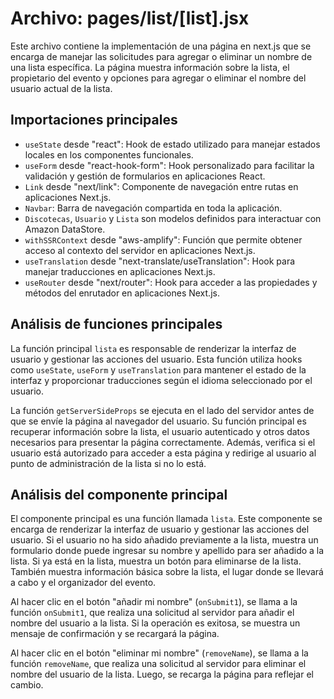 

# Archivo: pages/list/[list].jsx

Este archivo contiene la implementación de una página en next.js que se encarga de manejar las solicitudes para agregar o eliminar un nombre de una lista específica. La página muestra información sobre la lista, el propietario del evento y opciones para agregar o eliminar el nombre del usuario actual de la lista.

## Importaciones principales

- `useState` desde "react": Hook de estado utilizado para manejar estados locales en los componentes funcionales.
- `useForm` desde "react-hook-form": Hook personalizado para facilitar la validación y gestión de formularios en aplicaciones React.
- `Link` desde "next/link": Componente de navegación entre rutas en aplicaciones Next.js.
- `Navbar`: Barra de navegación compartida en toda la aplicación.
- `Discotecas`, `Usuario` y `Lista` son modelos definidos para interactuar con Amazon DataStore.
- `withSSRContext` desde "aws-amplify": Función que permite obtener acceso al contexto del servidor en aplicaciones Next.js.
- `useTranslation` desde "next-translate/useTranslation": Hook para manejar traducciones en aplicaciones Next.js.
- `useRouter` desde "next/router": Hook para acceder a las propiedades y métodos del enrutador en aplicaciones Next.js.

## Análisis de funciones principales

La función principal `lista` es responsable de renderizar la interfaz de usuario y gestionar las acciones del usuario. Esta función utiliza hooks como `useState`, `useForm` y `useTranslation` para mantener el estado de la interfaz y proporcionar traducciones según el idioma seleccionado por el usuario.

La función `getServerSideProps` se ejecuta en el lado del servidor antes de que se envíe la página al navegador del usuario. Su función principal es recuperar información sobre la lista, el usuario autenticado y otros datos necesarios para presentar la página correctamente. Además, verifica si el usuario está autorizado para acceder a esta página y redirige al usuario al punto de administración de la lista si no lo está.

## Análisis del componente principal

El componente principal es una función llamada `lista`. Este componente se encarga de renderizar la interfaz de usuario y gestionar las acciones del usuario. Si el usuario no ha sido añadido previamente a la lista, muestra un formulario donde puede ingresar su nombre y apellido para ser añadido a la lista. Si ya está en la lista, muestra un botón para eliminarse de la lista. También muestra información básica sobre la lista, el lugar donde se llevará a cabo y el organizador del evento.

Al hacer clic en el botón "añadir mi nombre" (`onSubmit1`), se llama a la función `onSubmit1`, que realiza una solicitud al servidor para añadir el nombre del usuario a la lista. Si la operación es exitosa, se muestra un mensaje de confirmación y se recargará la página.

Al hacer clic en el botón "eliminar mi nombre" (`removeName`), se llama a la función `removeName`, que realiza una solicitud al servidor para eliminar el nombre del usuario de la lista. Luego, se recarga la página para reflejar el cambio.